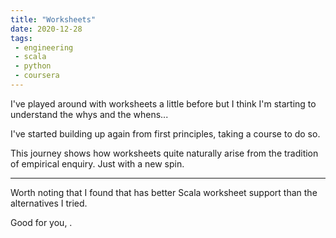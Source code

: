 ```yaml
---
title: "Worksheets"
date: 2020-12-28
tags:
 - engineering
 - scala
 - python
 - coursera
---
```




I've played around with worksheets a little before but I think I'm starting to understand the whys and the whens...

I've started building up <Scala/> again from first principles, taking a course to do so.

This journey shows how worksheets quite naturally arise from the tradition of empirical enquiry. Just with a new spin.

---

Worth noting that I found that <VisualStudio/> has better Scala worksheet support than the alternatives I tried.

Good for you, <Microsoft/>.